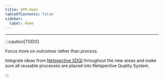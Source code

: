 ```yaml
---
title: GPM Home
tableOfContents: false
sidebar:
  label: Home
---
```



<CardGrid>

  <LinkCard
    title="Outcomes Center"
    description="Learn what outcomes to expect from  HEALTHeLINK "
    href="/outcomes-center/vision-and-mission"
  />
  <LinkCard
    title="Legal & Compliance Center"
    description="Explore the legal and compliance details."
    href="/legal-and-compliance-center/legal-and-compliance-center"
  />
  <LinkCard
    title="Decisions Center"
    description="Explore the decisions we've made already."
    href="/decisions-center/home"
  />
  <LinkCard
    title="Enterprise Reliability Center"
    description=""
    href="/enterprise-reliability-center/"
  />
  <LinkCard
    title="Customer Success Center"
    description="See how we're doing with customer satisfaction"
    href="/customer-success-center/"
  />
  <LinkCard
    title="Product Reliability Center"
    description=""
    href="/product-reliability-center/product-reliability/home"
  />
</CardGrid>

<hr />

<CardGrid>

  <LinkCard
    title="DevOps and SRE Hub"
    description="Site reliability engineering collaboration hub."
    href="/platform-engineering-center/site-reliability-engineering-hub/"
  />
  
  <LinkCard
    title="Ideation & Exploration"
    description="Project understanding,exploration of the business domain etc"
    href="/ideation-exploration/home"
  />
</CardGrid>

:::caution[TODO]

Focus more on _outcomes_ rather than _process_.

Integrate ideas from
[Netspective SDQI](/ideation-exploration/software-delivery-quality-policy/)
throughout the new areas and make sure all reusable processes are placed into
Netspective Quality System.

:::

